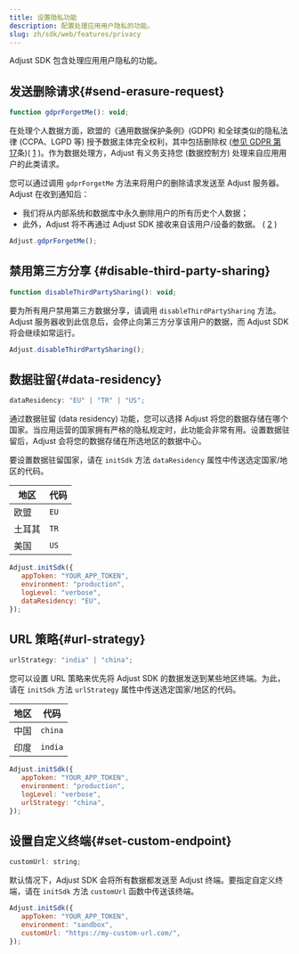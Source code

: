 ```yaml
---
title: 设置隐私功能
description: 配置处理应用用户隐私的功能。
slug: zh/sdk/web/features/privacy
---
```


Adjust SDK 包含处理应用用户隐私的功能。

## 发送删除请求{#send-erasure-request}

<CodeBlock title="方法签名">

```js
function gdprForgetMe(): void;
```

</CodeBlock>

在处理个人数据方面，欧盟的《通用数据保护条例》\(GDPR\) 和全球类似的隐私法律 \(CCPA、LGPD 等\) 授予数据主体完全权利，其中包括删除权 \([参见 GDPR 第 17](https://gdpr.eu/article-17-right-to-be-forgotten/)条\)\( [1](https://help.adjust.com/zh/article/gdpr#ref-1) \)。作为数据处理方，Adjust 有义务支持您 \(数据控制方\) 处理来自应用用户的此类请求。

您可以通过调用 `gdprForgetMe` 方法来将用户的删除请求发送至 Adjust 服务器。Adjust 在收到通知后：

-  我们将从内部系统和数据库中永久删除用户的所有历史个人数据；
-  此外，Adjust 将不再通过 Adjust SDK 接收来自该用户/设备的数据。 \( [2](https://help.adjust.com/zh/article/gdpr#ref-2) \)

```js
Adjust.gdprForgetMe();
```

## 禁用第三方分享 {#disable-third-party-sharing}

<CodeBlock title="方法签名">

```js
function disableThirdPartySharing(): void;
```

</CodeBlock>

要为所有用户禁用第三方数据分享，请调用 `disableThirdPartySharing` 方法。Adjust 服务器收到此信息后，会停止向第三方分享该用户的数据，而 Adjust SDK 将会继续如常运行。

```js
Adjust.disableThirdPartySharing();
```

## 数据驻留{#data-residency}

<CodeBlock title="属性声明">

```js
dataResidency: "EU" | "TR" | "US";
```

</CodeBlock>

通过数据驻留 \(data residency\) 功能，您可以选择 Adjust 将您的数据存储在哪个国家。当应用运营的国家拥有严格的隐私规定时，此功能会非常有用。设置数据驻留后，Adjust 会将您的数据存储在所选地区的数据中心。

要设置数据驻留国家，请在 `initSdk` 方法 `dataResidency` 属性中传送选定国家/地区的代码。

| 地区   | 代码 |
| ------ | ---- |
| 欧盟   | `EU` |
| 土耳其 | `TR` |
| 美国   | `US` |

```js
Adjust.initSdk({
   appToken: "YOUR_APP_TOKEN",
   environment: "production",
   logLevel: "verbose",
   dataResidency: "EU",
});
```

## URL 策略{#url-strategy}

<CodeBlock title="属性声明">

```js
urlStrategy: "india" | "china";
```

</CodeBlock>

您可以设置 URL 策略来优先将 Adjust SDK 的数据发送到某些地区终端。为此，请在 `initSdk` 方法 `urlStrategy` 属性中传送选定国家/地区的代码。

| 地区 | 代码    |
| ---- | ------- |
| 中国 | `china` |
| 印度 | `india` |

```js
Adjust.initSdk({
   appToken: "YOUR_APP_TOKEN",
   environment: "production",
   logLevel: "verbose",
   urlStrategy: "china",
});
```

## 设置自定义终端{#set-custom-endpoint}

<CodeBlock title="属性声明">

```js
customUrl: string;
```

</CodeBlock>

默认情况下，Adjust SDK 会将所有数据都发送至 Adjust 终端。要指定自定义终端，请在 `initSdk` 方法 `customUrl` 函数中传送该终端。

```js
Adjust.initSdk({
   appToken: "YOUR_APP_TOKEN",
   environment: "sandbox",
   customUrl: "https://my-custom-url.com/",
});
```
